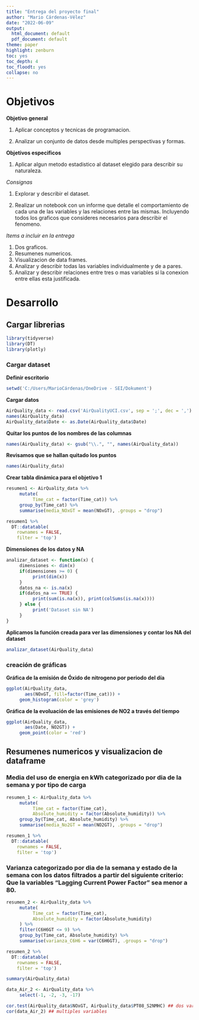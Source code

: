 ```yaml
---
title: "Entrega del proyecto final"
author: "Mario Cárdenas-Vélez"
date: "2022-06-09"
output:
  html_document: default
  pdf_document: default
theme: paper
highlight: zenburn
toc: yes
toc_depth: 4
toc_floodt: yes
collapse: no
---
```


# Objetivos

**Objetivo general**

1. Aplicar conceptos y tecnicas de programacion.

2. Analizar un conjunto de datos desde multiples perspectivas y formas.

**Objetivos especificos**

1. Aplicar algun metodo estadistico al dataset elegido para describir su naturaleza.

*Consignas*

1. Explorar y describir el dataset.

2. Realizar un notebook con un informe que detalle el comportamiento de cada una de las variables y las relaciones entre las mismas. Incluyendo todos los graficos que consideres necesarios para describir el fenomeno.

*Items a incluir en la entrega*

1. Dos graficos.
2. Resumenes numericos.
3. Visualizacion de data frames.
4. Analizar y describir todas las variables individualmente y de a pares.
5. Analizar y describir relaciones entre tres o mas variables si la conexion entre ellas esta justificada.

# Desarrollo

## Cargar librerias

```r
library(tidyverse)
library(DT)
library(plotly)
```

### Cargar dataset

**Definir escritorio**
```r
setwd('C:/Users/MarioCárdenas/OneDrive - SEI/Dokument')
```

**Cargar datos**
```r
AirQuality_data <- read.csv('AirQualityUCI.csv', sep = ';', dec = ',')
names(AirQuality_data)
AirQuality_data$Date <- as.Date(AirQuality_data$Date)
```
**Quitar los puntos de los nombres de las columnas**
```r
names(AirQuality_data) <- gsub("\\.", "", names(AirQuality_data))
```

**Revisamos que se hallan quitado los puntos**
```r
names(AirQuality_data)
```


**Crear tabla dinámica para el objetivo 1**
```r
resumen1 <- AirQuality_data %>% 
     mutate(
          Time_cat = factor(Time_cat)) %>%
     group_by(Time_cat) %>% 
     summarise(media_NOxGT = mean(NOxGT), .groups = "drop")

resumen1 %>% 
  DT::datatable(
    rownames = FALSE,
    filter = 'top')
```



**Dimensiones de los datos y NA**
```r

analizar_dataset <- function(x) {
     dimensiones <- dim(x)
     if(dimensiones >= 0) {
          print(dim(x))
     }
     datos_na <- is.na(x)
     if(datos_na == TRUE) {
          print(sum(is.na(x)), print(colSums(is.na(x))))
     } else {
          print('Dataset sin NA')
     }
}

```
**Aplicamos la función creada para ver las dimensiones y contar los NA del dataset**
```r
analizar_dataset(AirQuality_data)
```


### creación de gráficas

**Gráfica de la emisión de Óxido de nitrogeno por periodo del día**

```r
ggplot(AirQuality_data,
       aes(NOxGT, fill=factor(Time_cat))) +
     geom_histogram(color = 'grey')
```

**Gráfica de la evoluación de las emisiones de NO2 a través del tiempo**
```r
ggplot(AirQuality_data, 
       aes(Date, NO2GT)) +
     geom_point(color = 'red')
```

## Resumenes numericos y visualizacion de dataframe

### Media del uso de energia en kWh categorizado por dia de la semana y por tipo de carga

```r
resumen_1 <- AirQuality_data %>% 
     mutate(
          Time_cat = factor(Time_cat),
          Absolute_humidity = factor(Absolute_humidity)) %>%
     group_by(Time_cat, Absolute_humidity) %>% 
     summarise(media_No2GT = mean(NO2GT), .groups = "drop")

resumen_1 %>% 
  DT::datatable(
    rownames = FALSE,
    filter = 'top')

```

### Varianza categorizado por dia de la semana y estado de la semana con los datos filtrados a partir del siguiente criterio: Que la variables "Lagging Current Power Factor" sea menor a 80.

```r
resumen_2 <- AirQuality_data %>% 
     mutate(
          Time_cat = factor(Time_cat),
          Absolute_humidity = factor(Absolute_humidity)
     ) %>% 
     filter(C6H6GT <= 9) %>% 
     group_by(Time_cat, Absolute_humidity) %>% 
     summarise(varianza_C6H6 = var(C6H6GT), .groups = "drop")

resumen_2 %>% 
  DT::datatable(
    rownames = FALSE,
    filter = 'top')
```

```r
summary(AirQuality_data)

data_Air_2 <- AirQuality_data %>%
     select(-1, -2, -3, -17)

cor.test(AirQuality_data$NOxGT, AirQuality_data$PT08_S2NMHC) ## dos variables
cor(data_Air_2) ## multiples variables
```

